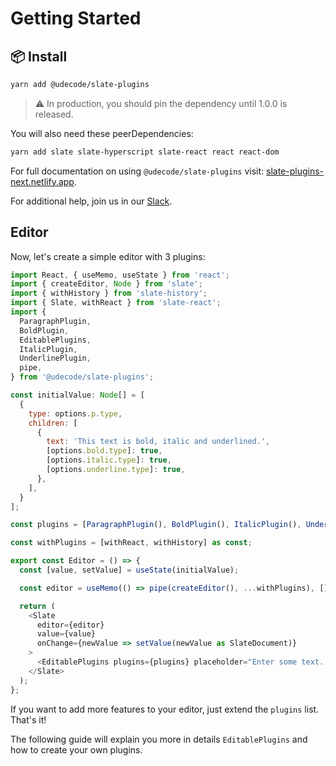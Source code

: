 
<Meta title="Docs/Getting Started" />

# Getting Started

## 📦 Install

```bash
yarn add @udecode/slate-plugins
```

> ⚠️ In production, you should pin the dependency until 1.0.0 is
> released.

You will also need these peerDependencies:

```bash
yarn add slate slate-hyperscript slate-react react react-dom
```

For full documentation on using `@udecode/slate-plugins` visit:
[slate-plugins-next.netlify.app](https://slate-plugins-next.netlify.app/).

For additional help, join us in our
[Slack](https://app.slack.com/client/T1RFVK5FV/C013QHXSCG1).

## Editor

Now, let's create a simple editor with 3 plugins: 

```js
import React, { useMemo, useState } from 'react';
import { createEditor, Node } from 'slate';
import { withHistory } from 'slate-history';
import { Slate, withReact } from 'slate-react';
import {
  ParagraphPlugin,
  BoldPlugin,
  EditablePlugins,
  ItalicPlugin,
  UnderlinePlugin,
  pipe,
} from '@udecode/slate-plugins';

const initialValue: Node[] = [
  {
    type: options.p.type,
    children: [
      {
        text: 'This text is bold, italic and underlined.',
        [options.bold.type]: true,
        [options.italic.type]: true,
        [options.underline.type]: true,
      },
    ],
  }
];

const plugins = [ParagraphPlugin(), BoldPlugin(), ItalicPlugin(), UnderlinePlugin()];

const withPlugins = [withReact, withHistory] as const;

export const Editor = () => {
  const [value, setValue] = useState(initialValue);

  const editor = useMemo(() => pipe(createEditor(), ...withPlugins), []);

  return (
    <Slate
      editor={editor}
      value={value}
      onChange={newValue => setValue(newValue as SlateDocument)}
    >
      <EditablePlugins plugins={plugins} placeholder="Enter some text..." />
    </Slate>
  );
};
```

If you want to add more features to your editor, just extend the `plugins` list. That's it! 

The following guide will explain you more in details `EditablePlugins` and how to create your own plugins.

